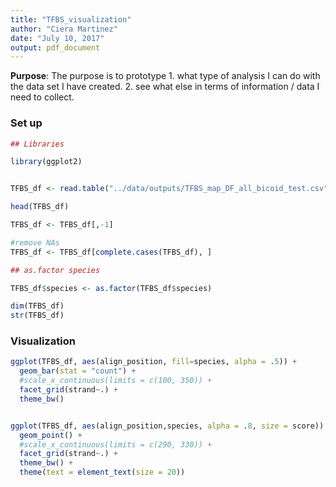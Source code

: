 ```yaml
---
title: "TFBS_visualization"
author: "Ciera Martinez"
date: "July 10, 2017"
output: pdf_document
---
```


**Purpose**: The purpose is to prototype 
1. what type of analysis I can do with the data set I have created. 
2. see what else in terms of information / data I need to collect.

### Set up 
```r
## Libraries

library(ggplot2)


TFBS_df <- read.table("../data/outputs/TFBS_map_DF_all_bicoid_test.csv", sep = "\t", header = TRUE)

head(TFBS_df)

TFBS_df <- TFBS_df[,-1]

#remove NAs
TFBS_df <- TFBS_df[complete.cases(TFBS_df), ]

## as.factor species

TFBS_df$species <- as.factor(TFBS_df$species)

dim(TFBS_df)
str(TFBS_df)

```

### Visualization

```r

ggplot(TFBS_df, aes(align_position, fill=species, alpha = .5)) +
  geom_bar(stat = "count") +
  #scale_x_continuous(limits = c(100, 350)) +
  facet_grid(strand~.) +
  theme_bw() 


ggplot(TFBS_df, aes(align_position,species, alpha = .8, size = score)) +
  geom_point() + 
  #scale_x_continuous(limits = c(290, 330)) +
  facet_grid(strand~.) +
  theme_bw() +
  theme(text = element_text(size = 20)) 
```



